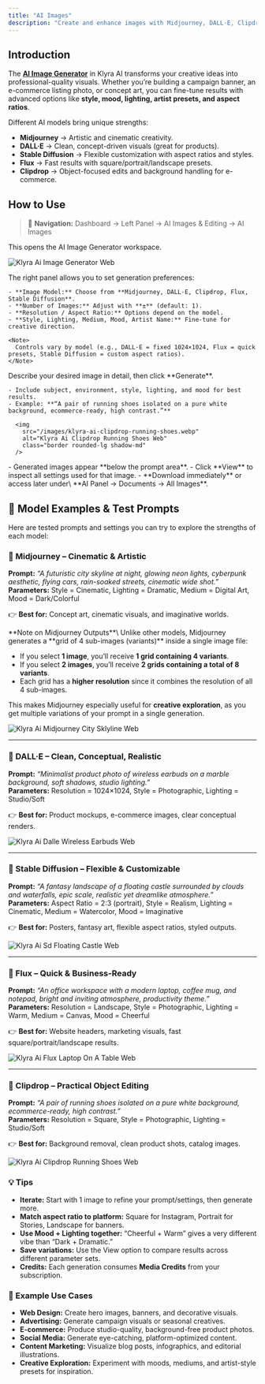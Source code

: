 ```yaml
---
title: "AI Images"
description: "Create and enhance images with Midjourney, DALL·E, Clipdrop, Flux, and Stable Diffusion inside Klyra AI. Produce professional visuals for web design, advertising, e-commerce, and social media with full control over model, resolution, style, lighting, medium, mood, and more."
---
```


## Introduction

The [**AI Image Generator**](https://klyra.ai/page/ai-image-generator) in Klyra AI transforms your creative ideas into professional-quality visuals. Whether you’re building a campaign banner, an e-commerce listing photo, or concept art, you can fine-tune results with advanced options like **style, mood, lighting, artist presets, and aspect ratios**.

Different AI models bring unique strengths:

- **Midjourney** → Artistic and cinematic creativity.
- **DALL·E** → Clean, concept-driven visuals (great for products).
- **Stable Diffusion** → Flexible customization with aspect ratios and styles.
- **Flux** → Fast results with square/portrait/landscape presets.
- **Clipdrop** → Object-focused edits and background handling for e-commerce.

## How to Use

> 🔎 **Navigation:** Dashboard → Left Panel → AI Images & Editing → AI Images

This opens the AI Image Generator workspace.

<img
  src="/images/klyra-ai-image-generator.webp"
  alt="Klyra Ai Image Generator Web"
  class="border rounded-lg shadow-md"
/>

<Steps>
  <Step title="Configure the Control Panel">
    The right panel allows you to set generation preferences:

    - **Image Model:** Choose from **Midjourney, DALL·E, Clipdrop, Flux, Stable Diffusion**.
    - **Number of Images:** Adjust with **±** (default: 1).
    - **Resolution / Aspect Ratio:** Options depend on the model.
    - **Style, Lighting, Medium, Mood, Artist Name:** Fine-tune for creative direction.

    <Note>
      Controls vary by model (e.g., DALL·E = fixed 1024×1024, Flux = quick presets, Stable Diffusion = custom aspect ratios).
    </Note>
  </Step>
  <Step title="Enter your prompt">
    Describe your desired image in detail, then click **Generate**.

    - Include subject, environment, style, lighting, and mood for best results.
    - Example: **“A pair of running shoes isolated on a pure white background, ecommerce-ready, high contrast.”**

      <img
        src="/images/klyra-ai-clipdrop-running-shoes.webp"
        alt="Klyra Ai Clipdrop Running Shoes Web"
        class="border rounded-lg shadow-md"
      />
  </Step>
  <Step title="Review & Manage Results">
    - Generated images appear **below the prompt area**.
    - Click **View** to inspect all settings used for that image.
    - **Download immediately** or access later under\
      **AI Panel → Documents → All Images**.
  </Step>
</Steps>

## 🌟 Model Examples & Test Prompts

Here are tested prompts and settings you can try to explore the strengths of each model:

### 🔹 Midjourney – Cinematic & Artistic

**Prompt:** _“A futuristic city skyline at night, glowing neon lights, cyberpunk aesthetic, flying cars, rain-soaked streets, cinematic wide shot.”_\
**Parameters:** Style = Cinematic, Lighting = Dramatic, Medium = Digital Art, Mood = Dark/Colorful

👉 **Best for:** Concept art, cinematic visuals, and imaginative worlds.

<Warning>
  **Note on Midjourney Outputs**\
  Unlike other models, Midjourney generates a **grid of 4 sub-images (variants)** inside a single image file:

  - If you select **1 image**, you’ll receive **1 grid containing 4 variants**.
  - If you select **2 images**, you’ll receive **2 grids containing a total of 8 variants**.
  - Each grid has a **higher resolution** since it combines the resolution of all 4 sub-images.

  This makes Midjourney especially useful for **creative exploration**, as you get multiple variations of your prompt in a single generation.
</Warning>

<img
  src="/images/klyra-ai-midjourney-city-sklyline.webp"
  alt="Klyra Ai Midjourney City Sklyline Web"
  class="border rounded-lg shadow-md"
/>

---

### 🔹 DALL·E – Clean, Conceptual, Realistic

**Prompt:** _“Minimalist product photo of wireless earbuds on a marble background, soft shadows, studio lighting.”_\
**Parameters:** Resolution = 1024×1024, Style = Photographic, Lighting = Studio/Soft

👉 **Best for:** Product mockups, e-commerce images, clear conceptual renders.

<img
  src="/images/klyra-ai-dalle-wireless-earbuds.webp"
  alt="Klyra Ai Dalle Wireless Earbuds Web"
  class="border rounded-lg shadow-md"
/>

---

### 🔹 Stable Diffusion – Flexible & Customizable

**Prompt:** _“A fantasy landscape of a floating castle surrounded by clouds and waterfalls, epic scale, realistic yet dreamlike atmosphere.”_\
**Parameters:** Aspect Ratio = 2:3 (portrait), Style = Realism, Lighting = Cinematic, Medium = Watercolor, Mood = Imaginative

👉 **Best for:** Posters, fantasy art, flexible aspect ratios, styled outputs.

<img
  src="/images/klyra-ai-sd-floating-castle.webp"
  alt="Klyra Ai Sd Floating Castle Web"
  class="border rounded-lg shadow-md"
/>

---

### 🔹 Flux – Quick & Business-Ready

**Prompt:** _“An office workspace with a modern laptop, coffee mug, and notepad, bright and inviting atmosphere, productivity theme.”_\
**Parameters:** Resolution = Landscape, Style = Photographic, Lighting = Warm, Medium = Canvas, Mood = Cheerful

👉 **Best for:** Website headers, marketing visuals, fast square/portrait/landscape results.

<img
  src="/images/klyra-ai-flux-laptop-on-a-table.webp"
  alt="Klyra Ai Flux Laptop On A Table Web"
  class="border rounded-lg shadow-md"
/>

---

### 🔹 Clipdrop – Practical Object Editing

**Prompt:** _“A pair of running shoes isolated on a pure white background, ecommerce-ready, high contrast.”_\
**Parameters:** Resolution = Square, Style = Photographic, Lighting = Studio/Soft

👉 **Best for:** Background removal, clean product shots, catalog images.

<img
  src="/images/klyra-ai-clipdrop-running-shoes.webp"
  alt="Klyra Ai Clipdrop Running Shoes Web"
  class="border rounded-lg shadow-md"
/>

### 💡 Tips

- **Iterate:** Start with 1 image to refine your prompt/settings, then generate more.
- **Match aspect ratio to platform:** Square for Instagram, Portrait for Stories, Landscape for banners.
- **Use Mood + Lighting together:** “Cheerful + Warm” gives a very different vibe than “Dark + Dramatic.”
- **Save variations:** Use the View option to compare results across different parameter sets.
- **Credits:** Each generation consumes **Media Credits** from your subscription.

### 📌 Example Use Cases

- **Web Design:** Create hero images, banners, and decorative visuals.
- **Advertising:** Generate campaign visuals or seasonal creatives.
- **E-commerce:** Produce studio-quality, background-free product photos.
- **Social Media:** Generate eye-catching, platform-optimized content.
- **Content Marketing:** Visualize blog posts, infographics, and editorial illustrations.
- **Creative Exploration:** Experiment with moods, mediums, and artist-style presets for inspiration.
